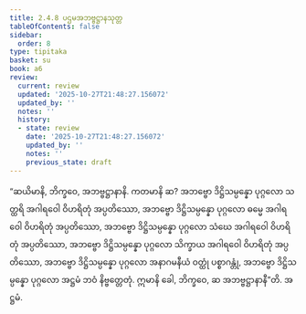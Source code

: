 ```yaml
---
title: 2.4.8 ပဌမအဘဗ္ဗဋ္ဌာနသုတ္တ
tableOfContents: false
sidebar:
  order: 8
type: tipitaka
basket: su
book: a6
review:
  current: review
  updated: '2025-10-27T21:48:27.156072'
  updated_by: ''
  notes: ''
  history:
  - state: review
    date: '2025-10-27T21:48:27.156072'
    updated_by: ''
    notes: ''
    previous_state: draft
---
```



<ReviewStatus review={frontmatter.review} showDetails={true} />

<HypothesisAnnotation frontmatter={frontmatter} />

<DynamicBreadcrumb />

<Division number="92" book="a6" e="ch" v="16" p="382">

<Paragraph number="703" book="a6">
“ဆယိမာနိ, ဘိက္ခဝေ, အဘဗ္ဗဋ္ဌာနာနိ. ကတမာနိ ဆ? အဘဗ္ဗော ဒိဋ္ဌိသမ္ပန္နော ပုဂ္ဂလော သတ္ထရိ အဂါရဝေါ ဝိဟရိတုံ အပ္ပတိဿော, အဘဗ္ဗော ဒိဋ္ဌိသမ္ပန္နော ပုဂ္ဂလော ဓမ္မေ အဂါရဝေါ ဝိဟရိတုံ အပ္ပတိဿော, အဘဗ္ဗော ဒိဋ္ဌိသမ္ပန္နော ပုဂ္ဂလော သံဃေ အဂါရဝေါ ဝိဟရိတုံ အပ္ပတိဿော, အဘဗ္ဗော ဒိဋ္ဌိသမ္ပန္နော ပုဂ္ဂလော သိက္ခာယ အဂါရဝေါ ဝိဟရိတုံ အပ္ပတိဿော, အဘဗ္ဗော ဒိဋ္ဌိသမ္ပန္နော ပုဂ္ဂလော အနာဂမနီယံ ဝတ္ထုံ ပစ္စာဂန္တုံ, အဘဗ္ဗော ဒိဋ္ဌိသမ္ပန္နော ပုဂ္ဂလော အဋ္ဌမံ ဘဝံ နိဗ္ဗတ္တေတုံ. ဣမာနိ ခေါ, ဘိက္ခဝေ, ဆ အဘဗ္ဗဋ္ဌာနာနီ”တိ.

</Paragraph>
</Division>

<Paragraph number="704" type="center" book="a6">
အဋ္ဌမံ.
</Paragraph>